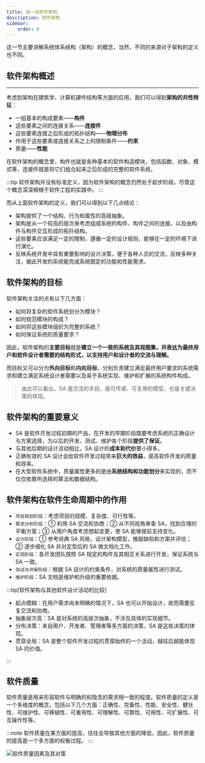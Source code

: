 ---
title: 谈一谈软件架构
description: 软件架构
sidebar:
    order: 0
---

这一节主要讲解系统体系结构（架构）的概念，当然，不同的来源对于架构的定义也不同。

## 软件架构概述

---

考虑到架构在建筑学、计算机硬件结构等方面的应用，我们可以得到**架构的共性特征**：

-   一组基本的构成要素——**构件**
-   这些要素之间的连接关系——**连接件**
-   这些要素连接之后形成的拓扑结构——**物理分布**
-   作用于这些要素或连接关系之上的限制条件——**约束**
-   质量——**性能**

在软件架构的概念里，构件也就是各种基本的软件构造模块，包括函数、对象、模式等，连接件就是将它们组合起来之后形成的完整的软件系统。

:::tip
软件架构并没有标准定义，因为软件架构的概念仍然处于起步阶段，尽管这个概念深深根植于软件工程的实践中。
:::

而从上面软件架构的定义，我们可以得到以下几点结论：

-   架构提供了一个结构、行为和属性的高级抽象。
-   架构是从一个较高的层次来考虑组成系统的构件、构件之间的连接，以及由构件与构件交互形成的拓扑结构。
-   这些要素应该满足一定的限制，遵循一定的设计规则，能够在一定的环境下进行演化。
-   反映系统开发中具有重要影响的设计决策，便于各种人员的交流，反映多种关注，据此开发的系统能完成系统既定的功能和性能需求。

## 软件架构的目标

软件架构关注的点有以下几方面：

-   如何将复杂的软件系统划分为模块？
-   如何规范模块的构成？
-   如何将这些模块组织为完整的系统？
-   如何保证系统的质量要求？

因此，软件架构的**主要目标**就是**建立一个一致的系统及其视图集，并表达为最终用户和软件设计者需要的结构形式，以支持用户和设计者的交流与理解。**

而目标又可以分为**外向目标**和**内向目标**，分别负责建立满足最终用户要求的系统需求和建立满足系统设计者需要以及易于系统实现、维护和扩展的系统构件构成。

> 由此可以看出，SA 是交流的手段，是可传递、可复用的模型，也是关键决策的体现。

## 软件架构的重要意义

-   SA 是软件开发过程初期的产品，在开发的早期阶段既要考虑系统的正确设计与方案选择，为以后的开发、测试、维护各个阶段**提供了保证**。
-   与其他后期的设计活动相比，SA 设计的**成本和代价**要小得多。
-   正确有效的 SA 设计会给软件开发过程带来**巨大的效益**，提高软件开发的质量和效率。
-   在大型软件系统中，质量属性更多的是由**系统结构和功能划分**来实现的，而不仅仅依靠所选择的算法和数据结构。

## 软件架构在软件生命周期中的作用

-   `项目规划阶段`：考虑项目的规模、复杂度、可行性等。
-   `需求分析阶段`：① 利用 SA 交流和协商；② 从不同视角审查 SA，找到合理的平衡方案；③ 从用户角度考虑想起变更，使 SA 能够提前支持变化。
-   `设计阶段`：① 参考经典 SA 风格，设计架构模型，推敲缺陷和方案并评估；② 逐步细化 SA 并对定型后的 SA 做文档化工作。
-   `实现阶段`：各开发团队按照 SA 规定的构件及其相互关系进行开发，保证系统与 SA 一致。
-   `测试与评审阶段`：根据 SA 设计的约束条件，对系统的质量属性进行测试。
-   `维护阶段`：SA 文档是维护和升级的重要依据。

:::tip[软件架构与其他软件设计活动的比较]

-   起点模糊：在用户需求尚未明确的情况下，SA 也可以开始设计，故而需要反复交流和协商。
-   抽象层次高：SA 是对系统的高层次抽象，不涉及具体的实现细节。
-   分布决策：来自用户、开发者、管理者等多方面的决策，SA 是这些决策的体现。
-   贯穿全局：SA 是整个软件开发过程的贯穿始终的一个活动，越往后越能体现 SA 的价值。

:::

## 软件质量

软件质量是用来形容软件与明确的和隐含的需求相一致的程度。软件质量的定义是一个多维度的概念，包括以下几个方面：正确性、完备性、性能、安全性、健壮性、可维护性、可移植性、可重用性、可理解性、可靠性、可用性、可扩展性、可互操作性等。

:::note
软件质量在某方面的提高，往往会导致其他方面的降低，因此，软件质量的提高是一个多方面的权衡过程。
:::

![软件质量因素及其对策](@src/assets/software-architecture/quality.excalidraw.png)

